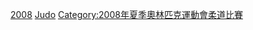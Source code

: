 {{See also|2008年夏季奧林匹克運動會柔道比賽}}

[[Category:各年夏季奧林匹克運動會柔道運動員|2008]]
[[Category:2008年夏季奧林匹克運動會運動員|Judo]]
[[Category:2008年夏季奧林匹克運動會柔道比賽|Category:2008年夏季奧林匹克運動會柔道比賽]]